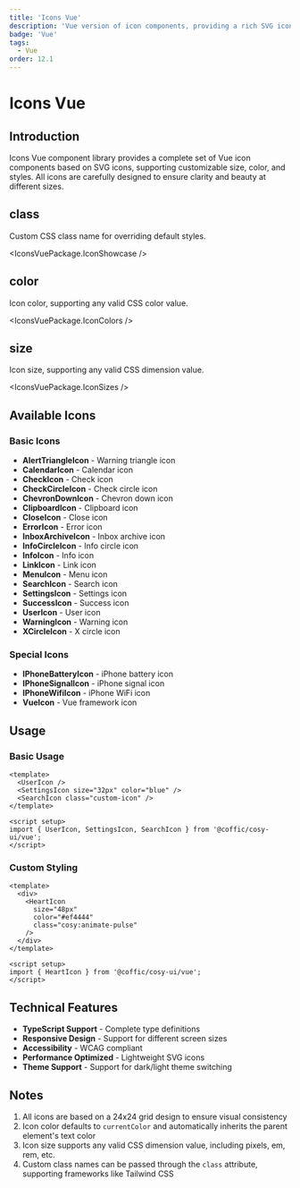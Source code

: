 ```yaml
---
title: 'Icons Vue'
description: 'Vue version of icon components, providing a rich SVG icon library'
badge: 'Vue'
tags:
  - Vue
order: 12.1
---
```



# Icons Vue

## Introduction

Icons Vue component library provides a complete set of Vue icon components based on SVG icons, supporting customizable size, color, and styles. All icons are carefully designed to ensure clarity and beauty at different sizes.

## class

Custom CSS class name for overriding default styles.

<IconsVuePackage.IconShowcase />

## color

Icon color, supporting any valid CSS color value.

<IconsVuePackage.IconColors />

## size

Icon size, supporting any valid CSS dimension value.

<IconsVuePackage.IconSizes />

## Available Icons

### Basic Icons

- **AlertTriangleIcon** - Warning triangle icon
- **CalendarIcon** - Calendar icon
- **CheckIcon** - Check icon
- **CheckCircleIcon** - Check circle icon
- **ChevronDownIcon** - Chevron down icon
- **ClipboardIcon** - Clipboard icon
- **CloseIcon** - Close icon
- **ErrorIcon** - Error icon
- **InboxArchiveIcon** - Inbox archive icon
- **InfoCircleIcon** - Info circle icon
- **InfoIcon** - Info icon
- **LinkIcon** - Link icon
- **MenuIcon** - Menu icon
- **SearchIcon** - Search icon
- **SettingsIcon** - Settings icon
- **SuccessIcon** - Success icon
- **UserIcon** - User icon
- **WarningIcon** - Warning icon
- **XCircleIcon** - X circle icon

### Special Icons

- **IPhoneBatteryIcon** - iPhone battery icon
- **IPhoneSignalIcon** - iPhone signal icon
- **IPhoneWifiIcon** - iPhone WiFi icon
- **VueIcon** - Vue framework icon

## Usage

### Basic Usage

```vue
<template>
  <UserIcon />
  <SettingsIcon size="32px" color="blue" />
  <SearchIcon class="custom-icon" />
</template>

<script setup>
import { UserIcon, SettingsIcon, SearchIcon } from '@coffic/cosy-ui/vue';
</script>
```

### Custom Styling

```vue
<template>
  <div>
    <HeartIcon 
      size="48px" 
      color="#ef4444" 
      class="cosy:animate-pulse" 
    />
  </div>
</template>

<script setup>
import { HeartIcon } from '@coffic/cosy-ui/vue';
</script>
```

## Technical Features

- **TypeScript Support** - Complete type definitions
- **Responsive Design** - Support for different screen sizes
- **Accessibility** - WCAG compliant
- **Performance Optimized** - Lightweight SVG icons
- **Theme Support** - Support for dark/light theme switching

## Notes

1. All icons are based on a 24x24 grid design to ensure visual consistency
2. Icon color defaults to `currentColor` and automatically inherits the parent element's text color
3. Icon size supports any valid CSS dimension value, including pixels, em, rem, etc.
4. Custom class names can be passed through the `class` attribute, supporting frameworks like Tailwind CSS 
